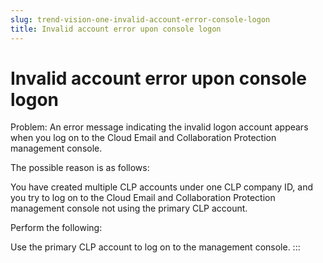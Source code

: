 ```yaml
---
slug: trend-vision-one-invalid-account-error-console-logon
title: Invalid account error upon console logon
---
```

# Invalid account error upon console logon

Problem: An error message indicating the invalid logon account appears when you log on to the Cloud Email and Collaboration Protection management console.

The possible reason is as follows:

You have created multiple CLP accounts under one CLP company ID, and you try to log on to the Cloud Email and Collaboration Protection management console not using the primary CLP account.

Perform the following:

Use the primary CLP account to log on to the management console.
:::
